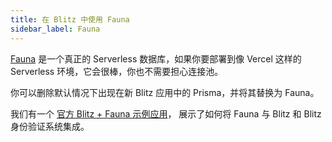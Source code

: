 ```yaml
---
title: 在 Blitz 中使用 Fauna
sidebar_label: Fauna
---
```


[Fauna](https://dashboard.fauna.com/accounts/register?utm_source=BlitzJS&utm_medium=sponsorship&utm_campaign=BlitzJS_Sponsorship_2020)
是一个真正的 Serverless 数据库，如果你要部署到像 Vercel 这样的 Serverless
环境，它会很棒，你也不需要担心连接池。

你可以删除默认情况下出现在新 Blitz 应用中的 Prisma，并将其替换为 Fauna。

我们有一个
[官方 Blitz + Fauna 示例应用](https://github.com/blitz-js/blitz/tree/canary/examples/fauna)，
展示了如何将 Fauna 与 Blitz 和 Blitz 身份验证系统集成。
